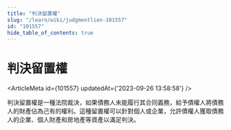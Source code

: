 ```yaml
---
title: "判決留置權"
slug: "/learn/wiki/judgmentlien-101557"
id: "101557"
hide_table_of_contents: true
---
```



# 判決留置權

<ArticleMeta id={101557} updatedAt={'2023-09-26 13:58:58'} />
<div className='border-solid border-b border-t-0 my-4 border-[var(--ifm-color-gray-300)]' />

判決留置權是一種法院裁決，如果債務人未能履行其合同義務，給予債權人將債務人的財產佔為己有的權利。這種留置權可以針對個人或企業，允許債權人獲取債務人的企業、個人財產和房地產等資產以滿足判決。
